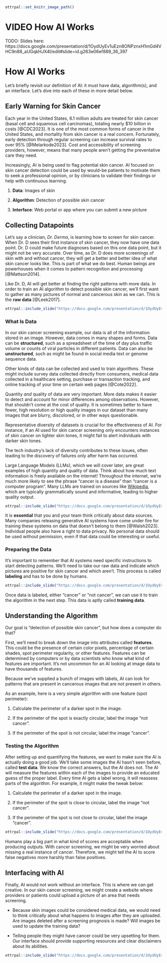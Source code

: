 
```r
ottrpal::set_knitr_image_path()
```

# VIDEO How AI Works

TODO: Slides here: https://docs.google.com/presentation/d/1OydUyEv1uEzn8ONPznxH1mGd4VHC9n88_aUGqkHJX4I/edit#slide=id.g263e06ef889_36_397

# How AI Works

Let's briefly revisit our definition of AI: it must have data, algorithm(s), and an interface. Let's dive into each of these in more detail below.

## Early Warning for Skin Cancer

Each year in the United States, 6.1 million adults are treated for skin cancer (basal cell and squamous cell carcinomas), totaling nearly $10 billion in costs [@CDC2023]. It is one of the most common forms of cancer in the United States, and mortality from skin cancer is a real concern. Fortunately, early detection through regular screening can increase survival rates to over 95% [@Melarkode2023]. Cost and accessibility of screening providers, however, means that many people aren't getting the preventative care they need.

Increasingly, AI is being used to flag potential skin cancer. AI focused on skin cancer detection could be used by would-be patients to motivate them to seek a professional opinion, or by clinicians to validate their findings or help with continuous learning.

1. **Data**: Images of skin

1. **Algorithm**: Detection of possible skin cancer

1. **Interface**: Web portal or app where you can submit a new picture

## Collecting Datapoints

Let's say a clinician, *Dr. Derma*, is learning how to screen for skin cancer. When Dr. D sees their first instance of skin cancer, they now have one data point. Dr. D could make future diagnoses based on this one data point, but it might not be very accurate. Over time, as Dr. D does more screenings of skin with and without cancer, they will get a better and better idea of what skin cancer looks like. This is part of what we do best. Human beings are powerhouses when it comes to pattern recognition and processing [@Mattson2014].

Like Dr. D, AI will get better at finding the right patterns with more data. In order to train an AI algorithm to detect possible skin cancer, we'll first want to gather as many pictures of normal and cancerous skin as we can. This is the **raw data** [@Leek2017].

```r
ottrpal::include_slide("https://docs.google.com/presentation/d/1OydUyEv1uEzn8ONPznxH1mGd4VHC9n88_aUGqkHJX4I/edit#slide=id.g263e06ef889_36_153")
```

### What Is Data

In our skin cancer screening example, our data is all of the information stored in an image. However, data comes in many shapes and forms. Data can be **structured**, such as a spreadsheet of the time of day plus traffic volume or counts of viral particles in different patients. Data can also be **unstructured**, such as might be found in social media text or genome sequence data. 

Other kinds of data can be collected and used to train algorithms. These might include survey data collected directly from consumers, medical data collected in a healthcare setting, purchase or transaction tracking, and online tracking of your time on certain web pages [@Cote2022].

Quantity *and* quality of data are very important. More data makes it easier to detect and account for minor differences among observations. However, that shouldn't come at the cost of quality. It is sometimes better to have fewer, high resolution or high quality images in our dataset than many images that are blurry, discolored, or in other ways questionable.

<div class = "ethics"> 
Representative diversity of datasets is crucial for the effectiveness of AI. For instance, if an AI used for skin cancer screening only encounters instances of skin cancer on lighter skin tones, it might fail to alert individuals with darker skin tones. 

The tech industry's lack of diversity contributes to these issues, often leading to the discovery of failures only after harm has occurred.
</div>

Large Language Models (LLMs), which we will cover later, are great examples of high quantity and quality of data. Think about how much text information is freely available on the internet! Throughout the internet, we're much more likely to see the phrase "cancer is a disease" than "cancer is a computer program". Many LLMs are trained on sources like [Wikipedia](https://www.wikipedia.org/), which are typically grammatically sound and informative, leading to higher quality output.

```r
ottrpal::include_slide("https://docs.google.com/presentation/d/1OydUyEv1uEzn8ONPznxH1mGd4VHC9n88_aUGqkHJX4I/edit#slide=id.g2a3877ab699_0_79")
```

<div class = "ethics"> 
It is **essential** that you and your team think critically about data sources. Many companies releasing generative AI systems have come under fire for training these systems on data that doesn't belong to them [@Walsh2023]. Individual people also have a right to data privacy. No personal data should be used without permission, even if that data could be interesting or useful.  
</div>

### Preparing the Data

It's important to remember that AI systems need specific instructions to start detecting patterns. We'll need to take our raw data and indicate which pictures are positive for skin cancer and which aren't. This process is called **labeling** and has to be done by humans.

```r
ottrpal::include_slide("https://docs.google.com/presentation/d/1OydUyEv1uEzn8ONPznxH1mGd4VHC9n88_aUGqkHJX4I/edit#slide=id.g263e06ef889_36_318")
```

Once data is labeled, either "cancer" or "not cancer", we can use it to train the algorithm in the next step. This data is aptly called **training data**.

## Understanding the Algorithm

Our goal is "detection of possible skin cancer", but how does a computer do that?

First, we'll need to break down the image into attributes called **features**. This could be the presence of certain color pixels, percentage of certain shades, spot perimeter regularity, or other features. Features can be determined by computers or by data scientists who know what kind of features are important. It's not uncommon for an AI looking at image data to have thousands of features.

Because we've supplied a bunch of images with labels, AI can look for patterns that are present in cancerous images that are not present in others.

As an example, here is a very simple algorithm with one feature (spot perimeter):

1. Calculate the perimeter of a darker spot in the image.

1. If the perimeter of the spot is exactly circular, label the image "not cancer".

1. If the perimeter of the spot is not circular, label the image "cancer".

### Testing the Algorithm

After setting up and quantifying the features, we want to make sure the AI is actually doing a good job. We'll take some images the AI hasn't seen before, called **test data**. We know the correct answers, but the AI does not. The AI will measure the features within each of the images to provide an educated guess of the proper label. Every time AI gets a label wrong, it will reassess parts of the algorithm. For example, it might make the tweak below:

1. Calculate the perimeter of a darker spot in the image.

1. If the perimeter of the spot is close to circular, label the image "not cancer".

1. If the perimeter of the spot is not close to circular, label the image "cancer".

```r
ottrpal::include_slide("https://docs.google.com/presentation/d/1OydUyEv1uEzn8ONPznxH1mGd4VHC9n88_aUGqkHJX4I/edit#slide=id.g263e06ef889_36_360")
```

Humans play a big part in what kind of scores are acceptable when producing outputs. With cancer screening, we might be very worried about missing a real instance of cancer. Therefore, we might tell the AI to score false negatives more harshly than false positives.

## Interfacing with AI

Finally, AI would not work without an interface. This is where we can get creative. In our skin cancer screening, we might create a website where providers or patients could upload a picture of an area that needs screening. 

- Because skin images could be considered medical data, we would need to think critically about what happens to images after they are uploaded. Are images deleted after a screening prognosis is made? Will images be used to update the training data?

- Telling people they might have cancer could be very upsetting for them. Our interface should provide supporting resources and clear disclaimers about its abilities.

```r
ottrpal::include_slide("https://docs.google.com/presentation/d/1OydUyEv1uEzn8ONPznxH1mGd4VHC9n88_aUGqkHJX4I/edit#slide=id.g263e06ef889_36_397")
```

